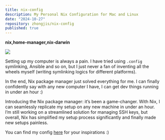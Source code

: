 ```yaml
---
title: nix-config
description: My Personal Nix Configuration for Mac and Linux
date: "2024-10-27"
repository: zhongjis/nix-config
published: true
---
```


**nix,home-manager,nix-darwin**

![](https://repository-images.githubusercontent.com/3386088/c9347c80-7b49-11e9-972e-03413da7be7a)

Setting up my computer is always a pain. I have tried using `.config` symlinking, Ansible and so on, 
but I just never a fan of inventing all the wheels myself (writing symlinking logics for different platforms).

In the end, Nix package manager just solved everything for me. I can finally confidently say with
any new computer I have, I can get dev things running in under an hour :)

Introducing the Nix package manager: it’s been a game-changer. 
With Nix, I can seamlessly replicate my setup on any new machine in under an hour. I’m still working on a streamlined solution for managing SSH keys, but overall, Nix has simplified my setup process significantly and finally made new setups painless.

You can find my config [here](https://github.com/zhongjis/nix-config) for your inspirations :)

